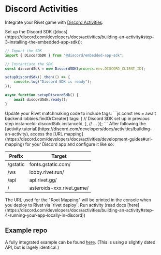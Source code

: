 # Discord Activities

Integrate your Rivet game with [Discord Activities](https://discord.com/developers/docs/activities/overview).

<Steps>
<Step title="Set up Discord SDK">
Set up the Discord SDK ([docs](https://discord.com/developers/docs/activities/building-an-activity#step-3-installing-the-embedded-app-sdk)):

```js
// Import the SDK
import { DiscordSDK } from "@discord/embedded-app-sdk";

// Instantiate the SDK 
const discordSdk = new DiscordSDK(process.env.DISCORD_CLIENT_ID);

setupDiscordSdk().then(() => {
    console.log("Discord SDK is ready");
});

async function setupDiscordSdk() {
    await discordSdk.ready();
}
```
</Step>

<Step title="Update lobbies code">
Update your Rivet matchmaking code to include tags:
```js
const res = await backend.lobbies.findOrCreate({
    tags: {
        // Discord SDK set up in previous step
        instanceId: discordSdk.instanceId,
    },
    // ...
});
```
</Step>

<Step title="Set up route mapping">
After following the [activity tutorial](https://discord.com/developers/docs/activities/building-an-activity), access the [URL mapping](https://discord.com/developers/docs/activities/development-guides#url-mapping) for your Discord app and configure it like so:

| Prefix | Target |
|--------|--------|
| /gstatic | fonts.gstatic.com/ |
| /ws | lobby.rivet.run/ |
| /api | api.rivet.gg/ |
| / | asteroids-xxx.rivet.game/ |

<Note>
    The URL used for the "Root Mapping" will be printed in the console when you deploy to Rivet via `rivet deploy`.
</Note>
</Step>

<Step title="Run activity">
Run activity (read docs [here](https://discord.com/developers/docs/activities/building-an-activity#step-4-running-your-app-locally-in-discord))
</Step>
</Steps>

## Example repo

A fully integrated example can be found [here](https://github.com/rivet-gg/discord-embedded-app-sdk/tree/main/examples/asteroids-rivet). (This is using a slightly dated API, but is lagely identical.)
